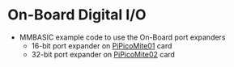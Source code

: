 = On-Board Digital I/O =

* MMBASIC example code to use the On-Board port expanders
** 16-bit port expander on [http://land-boards.com/blwiki/index.php?title=PiPicoMite01 PiPicoMite01] card
** 32-bit port expander on [http://land-boards.com/blwiki/index.php?title=PiPicoMite02 PiPicoMite02] card
